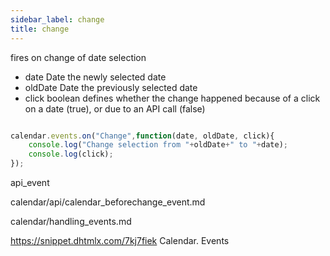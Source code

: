 ```yaml
---
sidebar_label: change
title: change
---
```



          


<Short>

fires on change of date selection


</Short>



- date  		Date    	the newly selected date
- oldDate   	Date    	the previously selected date
- click 		boolean 	defines whether the change happened because of a click on a date (true), or due to an API call (false)


~~~js

calendar.events.on("Change",function(date, oldDate, click){
    console.log("Change selection from "+oldDate+" to "+date);
    console.log(click);
});


~~~
 api_event

<Descr>



</Descr>


calendar/api/calendar_beforechange_event.md


calendar/handling_events.md


https://snippet.dhtmlx.com/7kj7fiek	Calendar. Events